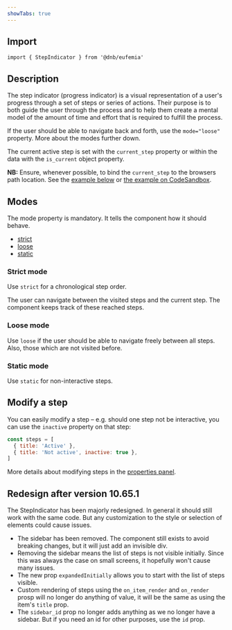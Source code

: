 ```yaml
---
showTabs: true
---
```


## Import

```tsx
import { StepIndicator } from '@dnb/eufemia'
```

## Description

The step indicator (progress indicator) is a visual representation of a user's progress through a set of steps or series of actions. Their purpose is to both guide the user through the process and to help them create a mental model of the amount of time and effort that is required to fulfill the process.

If the user should be able to navigate back and forth, use the `mode="loose"` property. More about the modes further down.

The current active step is set with the `current_step` property or within the data with the `is_current` object property.

**NB:** Ensure, whenever possible, to bind the `current_step` to the browsers path location. See the [example below](/uilib/components/step-indicator/#stepindicator-with-a-router) or [the example on CodeSandbox](https://codesandbox.io/s/eufemia-step-indicator-with-reach-router-mhu0bh?file=/src/App.tsx).

## Modes

The mode property is mandatory. It tells the component how it should behave.

- [strict](/uilib/components/step-indicator#strict-mode)
- [loose](/uilib/components/step-indicator#loose-mode)
- [static](/uilib/components/step-indicator#static-mode)

### Strict mode

Use `strict` for a chronological step order.

The user can navigate between the visited steps and the current step. The component keeps track of these reached steps.

### Loose mode

Use `loose` if the user should be able to navigate freely between all steps. Also, those which are not visited before.

### Static mode

Use `static` for non-interactive steps.

## Modify a step

You can easily modify a step – e.g. should one step not be interactive, you can use the `inactive` property on that step:

```js
const steps = [
  { title: 'Active' },
  { title: 'Not active', inactive: true },
]
```

More details about modifying steps in the [properties panel](/uilib/components/step-indicator/properties#steps-parameters).

## Redesign after version 10.65.1

The StepIndicator has been majorly redesigned. In general it should still work with the same code. But any customization to the style or selection of elements could cause issues.

- The sidebar has been removed. The component still exists to avoid breaking changes, but it will just add an invisible div.
- Removing the sidebar means the list of steps is not visible initially. Since this was always the case on small screens, it hopefully won't cause many issues.
- The new prop `expandedInitially` allows you to start with the list of steps visible.
- Custom rendering of steps using the `on_item_render` and `on_render` prosp will no longer do anything of value, it will be the same as using the item's `title` prop.
- The `sidebar_id` prop no longer adds anything as we no longer have a sidebar. But if you need an id for other purposes, use the `id` prop.
